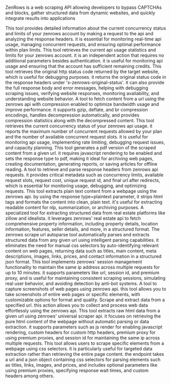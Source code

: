 ZenRows is a web scraping API allowing developers to bypass CAPTCHAs and blocks, gather structured data from dynamic websites, and quickly integrate results into applications

<Accordion title="Get Detailed Concurrency Status">
This tool provides detailed information about the current concurrency status and limits of your zenrows account by making a request to the api and analyzing the response headers. it is essential for monitoring real-time api usage, managing concurrent requests, and ensuring optimal performance within plan limits.
</Accordion>

<Accordion title="Get ZenRows API Usage Statistics">
This tool retrieves the current api usage statistics and limits for your zenrows account. it is an independent action that requires no additional parameters besides authentication. it is useful for monitoring api usage and ensuring that the account has sufficient remaining credits.
</Accordion>

<Accordion title="Get Original Status Code">
This tool retrieves the original http status code returned by the target website, which is useful for debugging purposes. it returns the original status code in the response headers under 'x-zenrows-original-status'. it can also provide the full response body and error messages, helping with debugging scraping issues, verifying website responses, monitoring availability, and understanding website behavior.
</Accordion>

<Accordion title="Get Response with Compression">
A tool to fetch content from a url using the zenrows api with compression enabled to optimize bandwidth usage and improve performance. it supports gzip, deflate, and br compression encodings, handles decompression automatically, and provides compression statistics along with the decompressed content.
</Accordion>

<Accordion title="Get Concurrency Status">
This tool retrieves the current concurrency status of your zenrows api usage. it reports the maximum number of concurrent requests allowed by your plan and the number of available concurrent request slots. it is useful for monitoring api usage, implementing rate limiting, debugging request issues, and capacity planning.
</Accordion>

<Accordion title="Get PDF from URL">
This tool generates a pdf version of the scraped content from a given url. it requires javascript rendering to be enabled and sets the response type to pdf, making it ideal for archiving web pages, creating documentation, generating reports, or saving articles for offline reading.
</Accordion>

<Accordion title="Get response headers">
A tool to retrieve and parse response headers from zenrows api requests. it provides critical metadata such as concurrency limits, available request slots, request cost, unique request id, and final url after redirects, which is essential for monitoring usage, debugging, and optimizing requests.
</Accordion>

<Accordion title="Get Plaintext Response">
This tool extracts plain text content from a webpage using the zenrows api. by using the response type=plaintext parameter, it strips html tags and formats the content into clean, plain text. it's useful for extracting readable content for nlp, summarization, or archiving purposes.
</Accordion>

<Accordion title="Get Real Estate Property Data">
A specialized tool for extracting structured data from real estate platforms like zillow and idealista. it leverages zenrows' real estate api to fetch comprehensive property information, including property details, location information, features, seller details, and more, in a structured format.
</Accordion>

<Accordion title="Scrape url autoparse">
The zenrows scrape url autoparse tool automatically parses and extracts structured data from any given url using intelligent parsing capabilities. it eliminates the need for manual css selectors by auto-identifying relevant content on web pages, returning data such as titles, main content, meta descriptions, images, links, prices, and contact information in a structured json format.
</Accordion>

<Accordion title="Get Session ID">
This tool implements zenrows' session management functionality to maintain the same ip address across multiple requests for up to 10 minutes. it supports parameters like url, session id, and premium proxy, and is useful for maintaining consistent scraping sessions, simulating real user behavior, and avoiding detection by anti-bot systems.
</Accordion>

<Accordion title="Screenshot URL">
A tool to capture screenshots of web pages using zenrows api. this tool allows you to take screenshots of entire web pages or specific elements, with customizable options for format and quality.
</Accordion>

<Accordion title="Scrape url">
Scrape and extract data from a specified url. this action allows you to collect and process web data effortlessly using the zenrows api.
</Accordion>

<Accordion title="Scrape URL HTML">
This tool extracts raw html data from a given url using zenrows' universal scraper api. it focuses on retrieving the pure html content of the webpage without automatic parsing or data extraction. it supports parameters such as js render for enabling javascript rendering, custom headers for custom http headers, premium proxy for using premium proxies, and session id for maintaining the same ip across multiple requests.
</Accordion>

<Accordion title="Scrape URL with CSS Selectors">
This tool allows users to scrape specific elements from a webpage using css selectors. it is particularly useful for targeted data extraction rather than retrieving the entire page content. the endpoint takes a url and a json object containing css selectors for parsing elements such as titles, links, images, and prices, and includes optional parameters like using premium proxies, specifying response wait times, and custom headers among others.
</Accordion>

